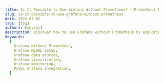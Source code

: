 ```yaml
---
title: Is It Possible to Use Grafana Without Prometheus? - Prometheus Monitoring
slug: is-it-possible-to-use-grafana-without-prometheus
date: 2024-07-02
tags: [faq]
authors: [yuvraj]
description: Discover how to use Grafana without Prometheus by exploring its versatility with various data sources like MySQL. Learn the benefits, setup process, and practical applications in this comprehensive guide.
keywords:
  [
    Grafana without Prometheus,
    Grafana MySQL setup,
    Grafana data sources,
    Grafana visualization,
    Grafana monitoring,
    MySQL Grafana integration,
  ]
---
```


<head>
<script
    type="application/ld+json"
    dangerouslySetInnerHTML={{ __html: JSON.stringify({
  "@context": "https://schema.org",
  "@type": "TechArticle",
  "headline": "Is It Possible to Use Grafana Without Prometheus? - Prometheus Monitoring",
  "alternativeHeadline": "Exploring Grafana's versatility with various data sources like MySQL",
  "author": {
    "@type": "Person",
    "name": "Yuvraj"
  },
  "publisher": {
    "@type": "Organization",
    "name": "SigNoz",
    "logo": {
      "@type": "ImageObject",
      "url": "https://signoz.io/img/SigNozLogo-orange.svg"
    }
  },
  "datePublished": "2024-07-02T00:00:00Z",
  "dateModified": "2024-07-02T00:00:00Z",
  "mainEntityOfPage": {
    "@type": "WebPage",
    "@id": "https://signoz.io/guides/is-it-possible-to-use-grafana-without-prometheus/"
  },
  "description": "Discover how to use Grafana without Prometheus by exploring its versatility with various data sources like MySQL. Learn the benefits, setup process, and practical applications in this comprehensive guide.",
  "keywords": "Grafana without Prometheus, Grafana MySQL setup, Grafana data sources, Grafana visualization, Grafana monitoring, MySQL Grafana integration",
  "articleSection": "Technology",
  "inLanguage": "en",
  "isPartOf": {
    "@type": "Blog",
    "name": "SigNoz Blog",
    "url": "https://signoz.io/blog/"
  },
  "about": [
    {
      "@type": "Thing",
      "name": "Grafana",
      "description": "An open-source platform for monitoring and observability"
    },
    {
      "@type": "Thing",
      "name": "MySQL",
      "description": "An open-source relational database management system"
    },
    {
      "@type": "Thing",
      "name": "Data Visualization",
      "description": "The graphical representation of information and data"
    }
  ],
  "mentions": [
    {
      "@type": "SoftwareApplication",
      "name": "Prometheus",
      "applicationCategory": "Monitoring system & time series database"
    },
    {
      "@type": "SoftwareApplication",
      "name": "InfluxDB",
      "applicationCategory": "Time series database"
    },
    {
      "@type": "SoftwareApplication",
      "name": "Elasticsearch",
      "applicationCategory": "Search and analytics engine"
    }
  ],
  "tutorial": {
    "@type": "HowTo",
    "name": "Setting Up Grafana with MySQL",
    "step": [
      {
        "@type": "HowToStep",
        "name": "Install Grafana",
        "text": "Download and install Grafana from the official website. Follow the installation instructions for your operating system."
      },
      {
        "@type": "HowToStep",
        "name": "Set Up MySQL and Create a Sample Database",
        "text": "Install MySQL on your system if it's not already installed. Create a sample database and table for storing your data."
      },
      {
        "@type": "HowToStep",
        "name": "Configure Grafana to Connect to MySQL",
        "text": "Open Grafana in your browser, log in, navigate to Configuration > Data Sources, add MySQL as a data source, and enter the necessary connection details."
      },
      {
        "@type": "HowToStep",
        "name": "Create a Simple Dashboard Using MySQL Data",
        "text": "Navigate to Create > Dashboard, add a new panel, select your MySQL data source, write a simple SQL query to fetch data, and customize the visualization."
      }
    ]
  }
}) }}
  />
</head>

Grafana is widely known for its powerful data visualization capabilities, often used in conjunction with Prometheus for monitoring and metrics collection. However, many users wonder if it is possible to use Grafana without Prometheus. The answer is yes! Grafana's versatility allows it to support a wide range of data sources, making it a flexible tool for various use cases.

In this article, we will explore the possibility and benefits of using Grafana without Prometheus, and provide a step-by-step guide on setting up Grafana with MySQL as the data source.

## Understanding Grafana

Grafana is an open-source platform for monitoring and observability that excels in visualizing data from a variety of sources. It offers a highly customizable dashboarding experience, allowing users to create, explore, and share dashboards that display data from different systems.

## Common Data Sources Supported by Grafana

Grafana supports numerous data sources out-of-the-box, including:

- MySQL
- InfluxDB
- Elasticsearch
- PostgreSQL
- Prometheus
- Graphite
- Cloudwatch
- Azure Monitor

These integrations enable users to visualize data from various databases and services, making Grafana a versatile tool for many applications.

## Benefits of Using Grafana Without Prometheus

- **Flexibility in Data Source Selection**: Grafana's support for multiple data sources means you can choose the one that best fits your needs, whether it's a SQL database, a time-series database, or a cloud service.
- **Simplified Architecture**: By using Grafana with a data source like MySQL, you can simplify your monitoring architecture, which might be beneficial for specific use cases.
- **Cost Savings**: Depending on your requirements, using a single data source can reduce complexity and costs associated with managing multiple monitoring tools.

## Practical Example: Setting Up Grafana with MySQL

Let's dive into a practical example of setting up Grafana with MySQL as the data source.

**Step 1: Install Grafana**

Download and install Grafana from the [official website](https://grafana.com/docs/grafana/latest/setup-grafana/installation/mac/). Follow the installation instructions for your operating system.

**Step 2: Set Up MySQL and Create a Sample Database**

Install MySQL on your system if it's not already installed.
Create a sample database and table for storing your data:

```sql
CREATE DATABASE sample_db;
USE sample_db;
CREATE TABLE metrics (
  id INT AUTO_INCREMENT PRIMARY KEY,
  metric_name VARCHAR(255) NOT NULL,
  value FLOAT NOT NULL,
  timestamp DATETIME DEFAULT CURRENT_TIMESTAMP
);
INSERT INTO metrics (metric_name, value) VALUES ('cpu_usage', 23.5), ('memory_usage', 55.1);
```

<Figure
  src="/img/guides/2024/07/1-mysql-setup.webp"
  alt="MySQL setup for Grafana"
  caption="Setting up MySQL for Grafana data source."
/>

**Step 3: Configure Grafana to Connect to MySQL**

- Open Grafana in your browser (default URL is http://localhost:3000).
- Log in with the default credentials (admin/admin, you an read detailed guide to login [here](https://grafana.com/docs/grafana/latest/setup-grafana/sign-in-to-grafana/)).

<Figure
  src="/img/guides/2024/07/2-grafana-start.webp"
  alt="Grafana login page"
  caption="Logging into Grafana with default credentials"
/>

- Navigate to Configuration > Data Sources and click Add data source.

<Figure
  src="/img/guides/2024/07/3-grafana-add-source.webp"
  alt="Grafana add data source page"
  caption="Navigating to add a new data source in Grafana"
/>

- Select MySQL from the list of data sources.
- Enter the necessary connection details (e.g., host, database name, user, and password) and click Save & Test to verify the connection.
  - Host URL will be likely `localhost:3306`
  - Database Name: `sample_db`
  - Add your database username and password in the authentication.

<Figure
  src="/img/guides/2024/07/4-grafana-mysql-setup.webp"
  alt="Configuring MySQL in Grafana"
  caption="Entering MySQL connection details in Grafana"
/>

**Step 4: Create a Simple Dashboard Using MySQL Data**

- Navigate to Create > Dashboard and click Add new panel.

<Figure
  src="/img/guides/2024/07/5-grafana-add-dashboard.webp"
  alt="Creating a new Grafana dashboard"
  caption="Adding a new panel to create a Grafana dashboard."
/>

- Select your MySQL data source.
- Write a simple SQL query to fetch data from your sample table:

```sql
SELECT
  UNIX_TIMESTAMP(timestamp) as time_sec,
  value as value,
  metric_name as metric
FROM metrics
```

Customize the visualization as needed and save your dashboard.

<Figure
  src="/img/guides/2024/07/6-grafana-mysql-dashboard.webp"
  alt="Grafana dashboard with MySQL data"
  caption="Visualizing MySQL data on a Grafana dashboard"
/>

## Real-World Use Cases

Many organizations leverage Grafana with data sources other than Prometheus to meet specific needs:

- Web Application Monitoring: Using MySQL or PostgreSQL to track user interactions and performance metrics.
- Business Analytics: Visualizing data from SQL databases to monitor KPIs and other business metrics.
- IoT Data Visualization: Utilizing InfluxDB to collect and visualize sensor data.

## Conclusion

Grafana is a versatile tool that can be used with a variety of data sources beyond Prometheus. This flexibility allows users to tailor their monitoring and visualization setup to their specific needs, simplifying architecture and potentially reducing costs.

For a deeper comparison between Prometheus and Grafana, you can check out this [comprehensive article](https://signoz.io/comparisons/prometheus-vs-grafana/).
